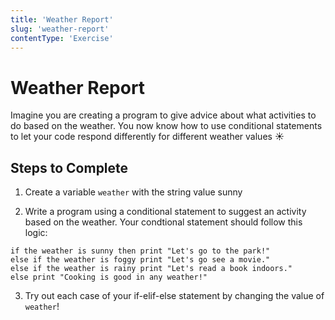 ```yaml
---
title: 'Weather Report'
slug: 'weather-report'
contentType: 'Exercise'
---
```


# Weather Report

Imagine you are creating a program to give advice about what activities to do based on the weather.
You now know how to use conditional statements to let your code respond differently for different
weather values :sunny:

## Steps to Complete

1. Create a variable `weather` with the string value sunny

2. Write a program using a conditional statement to suggest an activity based on the weather. Your
   condtional statement should follow this logic:

```
if the weather is sunny then print "Let's go to the park!"
else if the weather is foggy print "Let's go see a movie."
else if the weather is rainy print "Let's read a book indoors."
else print "Cooking is good in any weather!"
```

3. Try out each case of your if-elif-else statement by changing the value of `weather`!

<Exercise contentSrc="@makeschool2/T5-WeatherReport" />
